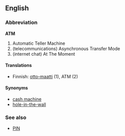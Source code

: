 ==English==
===Abbreviation===
'''ATM'''

# Automatic Teller Machine
#(telecommunications) Asynchronous Transfer Mode
#(internet chat) At The Moment

====Translations====
*Finnish: [[otto-maatti]] (1), ATM (2)
====Synonyms====
*[[cash machine]]
*[[hole-in-the-wall]]

===See also===
*[[PIN]]
